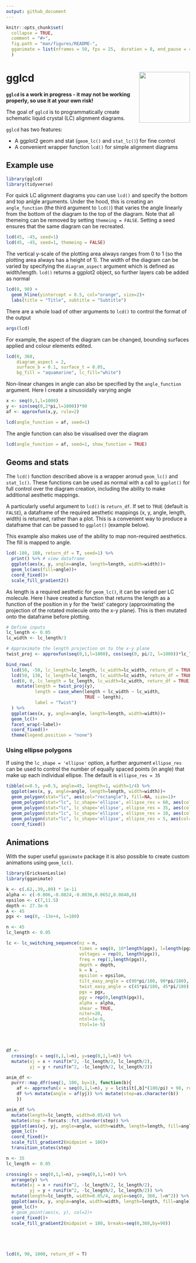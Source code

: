 ```yaml
---
output: github_document
---
```


<!-- README.md is generated from README.Rmd. Please edit that file -->

```r
knitr::opts_chunk$set(
  collapse = TRUE,
  comment = "#>",
  fig.path = "man/figures/README-",
  gganimate = list(nframes = 50, fps = 25,  duration = 8, end_pause = 40)
  )
```

# gglcd <img src="data-raw/hex-logo/gglcd-hex.png" align="right" height="139"/>

**`gglcd` is a work in progress - it may not be working properly, so use it at your own risk!**

The goal of `gglcd` is to programmatically create schematic liquid crystal (LC) alignment diagrams. 

`gglcd` has two features:

*  A ggplot2 geom and stat (`geom_lc()` and `stat_lc()`) for fine control
*  A convenient wrapper function `lcd()` for simple alignment diagrams

## Example use
```r
library(gglcd)
library(tidyverse)
```

For quick LC alignment diagrams you can use `lcd()` and specify the bottom and top anlgle arguments. Under the hood, this is creating an `angle_function` (the third argument to `lcd()`) that varies the angle linearly from the bottom of the diagram to the top of the diagram. Note that all themeing can be removed by setting `themeing = FALSE`. Setting a seed ensures that the same diagram can be recreated.

```r
lcd(45, -45, seed=1)
lcd(45, -45, seed=1, themeing = FALSE)
```

The vertical y-scale of the plotting area always ranges from 0 to 1 (so the plotting area always has a height of 1). The width of the diagram can be varied by specifying the `diagram_aspect` argument which is defined as width/length. `lcd()` returns a ggplot2 object, so further layers cab be added as normal
```r
lcd(0, 90) + 
  geom_hline(yintercept = 0.5, col="orange", size=2)+
  labs(title = "Title", subtitle = "Subtitle")
```

There are a whole load of other arguments to `lcd()` to control the format of the output
```r
args(lcd)
```

For example, the aspect of the diagram can be changed, bounding surfaces applied and colour elements edited.
```r
lcd(0, 360, 
    diagram_aspect = 2, 
    surface_b = 0.1, surface_t = 0.05, 
    bg_fill = "aquamarine", lc_fill="white")
```

Non-linear changes in angle can also be specified by the `angle_function` argument. Here I create a sinusoidally varying angle 
```r
x <- seq(0,1,l=1000)
y <- sin(seq(0,2*pi,l=1000))*90
af <- approxfun(x,y, rule=2)

lcd(angle_function = af, seed=1)
```

The angle function can also be visualised over the diagram
```r
lcd(angle_function = af, seed=1, show_function = TRUE)
```

## Geoms and stats
The `lcd()` function described above is a wrapper aronud `geom_lc()` and `stat_lc()`. These functions can be used as normal with a call to `ggplot()` for full control over the diagram creation, including the ability to make additional aesthetic mappings.

A particularly useful argument to `lcd()` is `return_df`. If set to `TRUE` (default is `FALSE`), a dataframe of the required aesthetic mappings (x, y, angle, length, width) is returned, rather than a plot. This is a convenient way to produce a dataframe that can be passed to `ggplot()` (example below).

This example also makes use of the ability to map non-required aesthetics. The fill is mapped to angle.
```r
lcd(-180, 180, return_df = T, seed=1) %>%
  print() %>% # view dataframe
  ggplot(aes(x, y, angle=angle, length=length, width=width))+
  geom_lc(aes(fill=angle))+
  coord_fixed()+
  scale_fill_gradient2()
```

As length is a required aesthetic for `geom_lc()`, it can be varied per LC molecule. Here I have created a function that returns the length as a function of the position in y for the 'twist' category (approximating the projection of the rotated molecule onto the x-y plane). This is then mutated onto the dataframe before plotting.
```r
# Define inputs
lc_length <- 0.05
lc_width <- lc_length/3

# Approximate the length projection on to the x-y plane
twist_proj <- approxfun(seq(0,1,l=1000), cos(seq(0, pi/2, l=1000))*lc_length)

bind_rows(
  lcd(50, -50, lc_length=lc_length, lc_width=lc_width, return_df = TRUE) %>% mutate(label = "Splay"),
  lcd(50, 130, lc_length=lc_length, lc_width=lc_width, return_df = TRUE) %>% mutate(label = "Bend"),
  lcd(0, 0, lc_length = lc_length, lc_width=lc_width, return_df = TRUE) %>% 
    mutate(length = twist_proj(y),
           length = case_when(length < lc_width ~ lc_width,
                              TRUE ~ length),
           label = "Twist")
  ) %>% 
  ggplot(aes(x, y, angle=angle, length=length, width=width))+
  geom_lc()+
  facet_wrap(~label)+
  coord_fixed()+
  theme(legend.position = "none")
```

### Using ellipse polygons
If using the `lc_shape = 'ellipse'` option, a further argument `ellipse_res` can be used to control the number of equally spaced points (in angle) that make up each individual ellipse. The default is `ellipse_res = 35`

```r
tibble(x=0.5, y=0.5, angle=45, length=1, width=1/4) %>% 
  ggplot(aes(x, y, angle=angle, length=length, width=width))+
  geom_polygon(stat="lc", aes(col="rectangle"), fill=NA, size=1)+
  geom_polygon(stat="lc", lc_shape='ellipse', ellipse_res = 60, aes(col="ellipse_res = 60"), fill=NA, size=1)+
  geom_polygon(stat="lc", lc_shape='ellipse', ellipse_res = 35, aes(col="ellipse_res = 35"), fill=NA, size=1)+
  geom_polygon(stat="lc", lc_shape='ellipse', ellipse_res = 10, aes(col="ellipse_res = 10"), fill=NA, size=1)+
  geom_polygon(stat="lc", lc_shape='ellipse', ellipse_res = 5, aes(col="ellipse_res = 05"), fill=NA, size=1)+
  coord_fixed()
```

## Animations
With the super useful `gganimate` package it is also possible to create custom animations using `geom_lc()`.
```r
library(EricksenLeslie)
library(gganimate)

k <- c(.62,.39,.89) * 1e-11
alpha <- c(-0.006,-0.0824,-0.0036,0.0652,0.0640,0)
epsilon <- c(7,11.5)
depth <- 27.3e-6
A <- 45
pgx <- seq(0, -13e+4, l=100)

n <- 45
lc_length <- 0.05

lc <- lc_switching_sequence(nz = n, 
                            times = seq(0, 10*length(pgx), l=length(pgx)),
                            voltages = rep(0, length(pgx)),
                            freq = rep(1,length(pgx)), 
                            depth = depth,
                            k = k , 
                            epsilon = epsilon,
                            tilt_easy_angle = c(90*pi/180, 90*pi/180),
                            twist_easy_angle = c(45*pi/180, 45*pi/180),
                            pgx = pgx, 
                            pgy = rep(0,length(pgx)),
                            alpha = alpha, 
                            shear = TRUE,
                            niter=20,
                            ntol=1e-6,
                            ttol=1e-5)




df <- 
  crossing(x = seq(0,1,l=n), y=seq(0,1,l=n)) %>%
  mutate(xj = x + runif(n^2, -lc_length/2, lc_length/2),
         yj = y + runif(n^2, -lc_length/2, lc_length/2))

anim_df <-
  purrr::map_dfr(seq(1, 100, by=1), function(b){
    af <- approxfun(x = seq(0,1,l=n), y = lc$tilt[,b]*(180/pi) + 90, rule = 2)
    df %>% mutate(angle = af(yj)) %>% mutate(step=as.character(b))
    })

anim_df %>%
  mutate(length=lc_length, width=0.05/4) %>%
  mutate(step = forcats::fct_inorder(step)) %>%
  ggplot(aes(xj, yj, angle=angle, width=width, length=length, fill=angle))+
  geom_lc()+
  coord_fixed()+
  scale_fill_gradient2(midpoint = 180)+
  transition_states(step)
```



```r
n <- 35
lc_length <- 0.05

crossing(x = seq(0,1,l=n), y=seq(0,1,l=n)) %>% 
  arrange(y) %>% 
  mutate(xj = x + runif(n^2, -lc_length/2, lc_length/2),
         yj = y + runif(n^2, -lc_length/2, lc_length/2)) %>% 
  mutate(length=lc_length, width=0.05/4, angle=seq(0, 360, l=n^2)) %>% 
  ggplot(aes(x, y, angle=angle, width=width, length=length, fill=angle))+
  geom_lc()+
  # geom_point(aes(x, y), col=2)+
  coord_fixed()+
  scale_fill_gradient2(midpoint = 180, breaks=seq(0,360,by=90))





lcd(0, 90, 1000, return_df = T)
```
